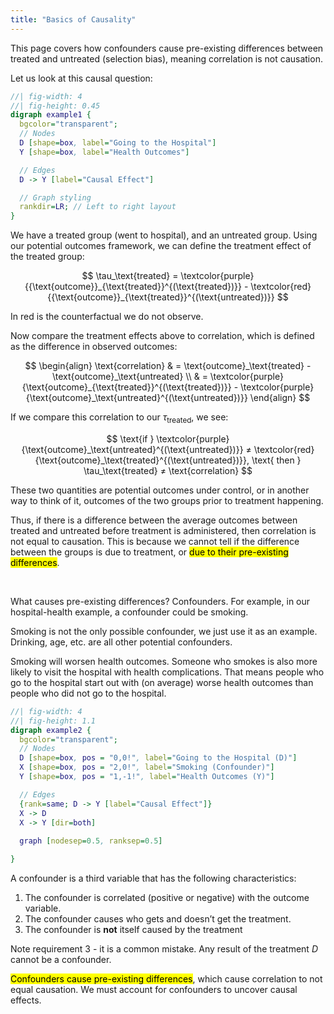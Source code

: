 ```yaml
---
title: "Basics of Causality"
---
```


::: small
This page covers how confounders cause pre-existing differences between treated and untreated (selection bias), meaning correlation is not causation.
:::

Let us look at this causal question:

::: center-graph
```dot
//| fig-width: 4
//| fig-height: 0.45
digraph example1 {
  bgcolor="transparent";
  // Nodes
  D [shape=box, label="Going to the Hospital"]
  Y [shape=box, label="Health Outcomes"]

  // Edges
  D -> Y [label="Causal Effect"]

  // Graph styling
  rankdir=LR; // Left to right layout
}
```
:::

We have a treated group (went to hospital), and an untreated group. Using our potential outcomes framework, we can define the treatment effect of the treated group:

$$
\tau_\text{treated} = \textcolor{purple}{{\text{outcome}}_{\text{treated}}^{(\text{treated})}} - \textcolor{red}{{\text{outcome}}_{\text{treated}}^{(\text{untreated})}}
$$

::: small
In red is the counterfactual we do not observe.
:::

Now compare the treatment effects above to correlation, which is defined as the difference in observed outcomes:

$$
\begin{align}
\text{correlation} & =  \text{outcome}_\text{treated} - \text{outcome}_\text{untreated} \\
& = \textcolor{purple}{\text{outcome}_{\text{treated}}^{(\text{treated})}} - \textcolor{purple}{\text{outcome}_\text{untreated}^{(\text{untreated})}}
\end{align}
$$

If we compare this correlation to our $\tau_\text{treated}$, we see:

$$
\text{if  } \textcolor{purple}{\text{outcome}_\text{untreated}^{(\text{untreated})}} ≠ \textcolor{red}{\text{outcome}_\text{treated}^{(\text{untreated})}}, \text{ then }  \tau_\text{treated} ≠ \text{correlation}
$$

::: small
These two quantities are potential outcomes under control, or in another way to think of it, outcomes of the two groups prior to treatment happening.
:::

Thus, if there is a difference between the average outcomes between treated and untreated before treatment is administered, then correlation is not equal to causation. This is because we cannot tell if the difference between the groups is due to treatment, or [due to their pre-existing differences]{.mark}.

<br />

What causes pre-existing differences? Confounders. For example, in our hospital-health example, a confounder could be smoking.

::: small
Smoking is not the only possible confounder, we just use it as an example. Drinking, age, etc. are all other potential confounders.
:::

Smoking will worsen health outcomes. Someone who smokes is also more likely to visit the hospital with health complications. That means people who go to the hospital start out with (on average) worse health outcomes than people who did not go to the hospital.

::: center-graph
```dot
//| fig-width: 4
//| fig-height: 1.1
digraph example2 {
  bgcolor="transparent";
  // Nodes
  D [shape=box, pos = "0,0!", label="Going to the Hospital (D)"]
  X [shape=box, pos = "2,0!", label="Smoking (Confounder)"]
  Y [shape=box, pos = "1,-1!", label="Health Outcomes (Y)"]

  // Edges
  {rank=same; D -> Y [label="Causal Effect"]}
  X -> D
  X -> Y [dir=both]
  
  graph [nodesep=0.5, ranksep=0.5]

}
```
:::

::: {.callout-note appearance="simple"}
A confounder is a third variable that has the following characteristics:

1.  The confounder is correlated (positive or negative) with the outcome variable.
2.  The confounder causes who gets and doesn't get the treatment.
3.  The confounder is **not** itself caused by the treatment
:::

::: small
Note requirement 3 - it is a common mistake. Any result of the treatment $D$ cannot be a confounder.
:::

[Confounders cause pre-existing differences]{.mark}, which cause correlation to not equal causation. We must account for confounders to uncover causal effects.

<br />
